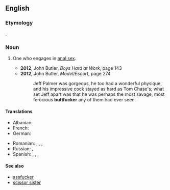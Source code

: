 ==English==

===Etymology===
{{shitgibbon|en|butt|fucker}}.

===Noun===
{{en-noun}}

# {{lb|en|North America|vulgar|pejorative}} One who engages in [[anal sex]].
#* '''2012''', John Butler, ''Boys Hard at Work'', page 143
#* '''2012''', John Butler, ''Model/Escort'', page 274
#*: Jeff Palmer was gorgeous, he too had a wonderful physique, and his impressive cock stayed as hard as Tom Chase's; what set Jeff apart was that he was perhaps the most savage, most ferocious '''buttfucker''' any of them had ever seen.

====Translations====
{{trans-top|buttfucker}}
* Albanian: {{t|sq|bythëqirë|m}}
* French: {{t+|fr|enculeur}}
* German: {{t+|de|Arschficker|m}}
{{trans-mid}}
* Romanian: {{t+|ro|poponar}}, {{t|ro|curist}}, {{t+|ro|găozar}}, {{t+|ro|fundaș}}
* Russian: {{t|ru|жопоёб|m}}, {{t+|ru|жо́пник|m}}
* Spanish: {{t|es|enculador|m}}, {{t|es|culeador|m}}, {{t|es|cogeculos|m|f}}, {{t|es|follaculos|m|f}}
{{trans-bottom}}

====See also====
* [[assfucker]]
* [[scissor sister]]
